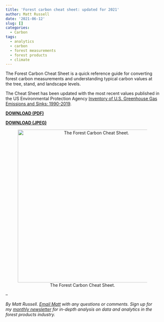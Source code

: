 ```yaml
---
title: 'Forest carbon cheat sheet: updated for 2021'
author: Matt Russell
date: '2021-06-12'
slug: []
categories:
  - Carbon
tags:
  - analytics
  - carbon
  - forest measurements
  - forest products
  - climate
---
```


The Forest Carbon Cheat Sheet is a quick reference guide for converting forest carbon measurements and understanding typical carbon values at the tree, stand, and landscape levels. 

The Cheat Sheet has been updated with the most recent values published in the US Environmental Protection Agency [Inventory of U.S. Greenhouse Gas Emissions and Sinks: 1990-2019](https://www.epa.gov/ghgemissions/inventory-us-greenhouse-gas-emissions-and-sinks-1990-2019).  


[**DOWNLOAD (PDF)**](https://drive.google.com/file/d/11tcSClMfWrh9JjgkT6qmhiCjIuaZWg9E/view?usp=sharing)

[**DOWNLOAD (JPEG)**](https://drive.google.com/file/d/1LkWLI4E6FxkWeOuwHEb0PFu7oHexTA2y/view?usp=sharing)

<center>
![The Forest Carbon Cheat Sheet.](Forest Carbon Cheat Sheet 2021.jpg){width=500px}
</center>


--

*By Matt Russell. [Email Matt](mailto:matt@arbor-analytics.com) with any questions or comments. Sign up for my [monthly newsletter](https://mailchi.mp/d96897dc0f46/arbor-analytics) for in-depth analysis on data and analytics in the forest products industry.*





